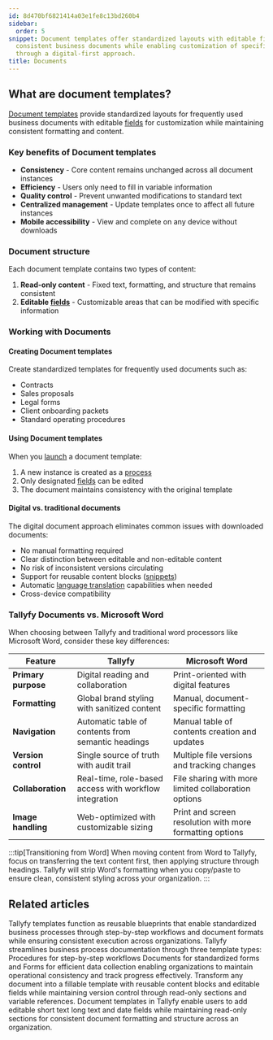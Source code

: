 ```yaml
---
id: 8d470bf6821414a03e1fe8c13bd260b4
sidebar:
  order: 5
snippet: Document templates offer standardized layouts with editable fields to maintain
  consistent business documents while enabling customization of specific information
  through a digital-first approach.
title: Documents
---
```


## What are document templates?

[Document templates](/products/pro/documenting/documents/) provide standardized layouts for frequently used business documents with editable [fields](/products/pro/tracking-and-tasks/tasks/what-are-form-fields-in-tallyfy/) for customization while maintaining consistent formatting and content.

### Key benefits of Document templates

- **Consistency** - Core content remains unchanged across all document instances
- **Efficiency** - Users only need to fill in variable information
- **Quality control** - Prevent unwanted modifications to standard text
- **Centralized management** - Update templates once to affect all future instances
- **Mobile accessibility** - View and complete on any device without downloads

### Document structure

Each document template contains two types of content:

1. **Read-only content** - Fixed text, formatting, and structure that remains consistent
2. **Editable [fields](/products/pro/tracking-and-tasks/tasks/what-are-form-fields-in-tallyfy/)** - Customizable areas that can be modified with specific information

### Working with Documents

#### Creating Document templates
Create standardized templates for frequently used documents such as:
- Contracts
- Sales proposals
- Legal forms
- Client onboarding packets
- Standard operating procedures

#### Using Document templates
When you [launch](/products/pro/launching/) a document template:
1. A new instance is created as a [process](/products/pro/tracking-and-tasks/processes/)
2. Only designated [fields](/products/pro/tracking-and-tasks/tasks/what-are-form-fields-in-tallyfy/) can be edited
3. The document maintains consistency with the original template

#### Digital vs. traditional documents

The digital document approach eliminates common issues with downloaded documents:
- No manual formatting required
- Clear distinction between editable and non-editable content
- No risk of inconsistent versions circulating
- Support for reusable content blocks ([snippets](/products/pro/documenting/templates/snippets/))
- Automatic [language translation](/products/pro/miscellaneous/how-can-i-translate-content-in-tallyfy/) capabilities when needed
- Cross-device compatibility

### Tallyfy Documents vs. Microsoft Word

When choosing between Tallyfy and traditional word processors like Microsoft Word, consider these key differences:

| Feature | Tallyfy | Microsoft Word |
|---------|---------|----------------|
| **Primary purpose** | Digital reading and collaboration | Print-oriented with digital features |
| **Formatting** | Global brand styling with sanitized content | Manual, document-specific formatting |
| **Navigation** | Automatic table of contents from semantic headings | Manual table of contents creation and updates |
| **Version control** | Single source of truth with audit trail | Multiple file versions and tracking changes |
| **Collaboration** | Real-time, role-based access with workflow integration | File sharing with more limited collaboration options |
| **Image handling** | Web-optimized with customizable sizing | Print and screen resolution with more formatting options |

:::tip[Transitioning from Word]
When moving content from Word to Tallyfy, focus on transferring the text content first, then applying structure through headings. Tallyfy will strip Word's formatting when you copy/paste to ensure clean, consistent styling across your organization.
:::


<PageTree />


## Related articles
<CardGrid>
<LinkTitleCard header="<b>Documenting > Templates</b>" href="/products/pro/documenting/templates/" > Tallyfy templates function as reusable blueprints that enable standardized business processes through step-by-step workflows and document formats while ensuring consistent execution across organizations. </LinkTitleCard>
<LinkTitleCard header="<b>Pro > Essentials</b>" href="/products/pro/documenting/" > Tallyfy streamlines business process documentation through three template types: Procedures for step-by-step workflows Documents for standardized forms and Forms for efficient data collection enabling organizations to maintain operational consistency and track progress effectively. </LinkTitleCard>
<LinkTitleCard header="<b>Features > Fill in the blanks</b>" href="/products/pro/tutorials/features/fill-in-the-blanks/" > Transform any document into a fillable template with reusable content blocks and editable fields while maintaining version control through read-only sections and variable references. </LinkTitleCard>
<LinkTitleCard header="<b>Documents > Add fields to document templates</b>" href="/products/pro/documenting/documents/how-can-i-add-editable-fields-to-my-tallyfy-documents/" > Document templates in Tallyfy enable users to add editable short text long text and date fields while maintaining read-only sections for consistent document formatting and structure across an organization. </LinkTitleCard>
</CardGrid>